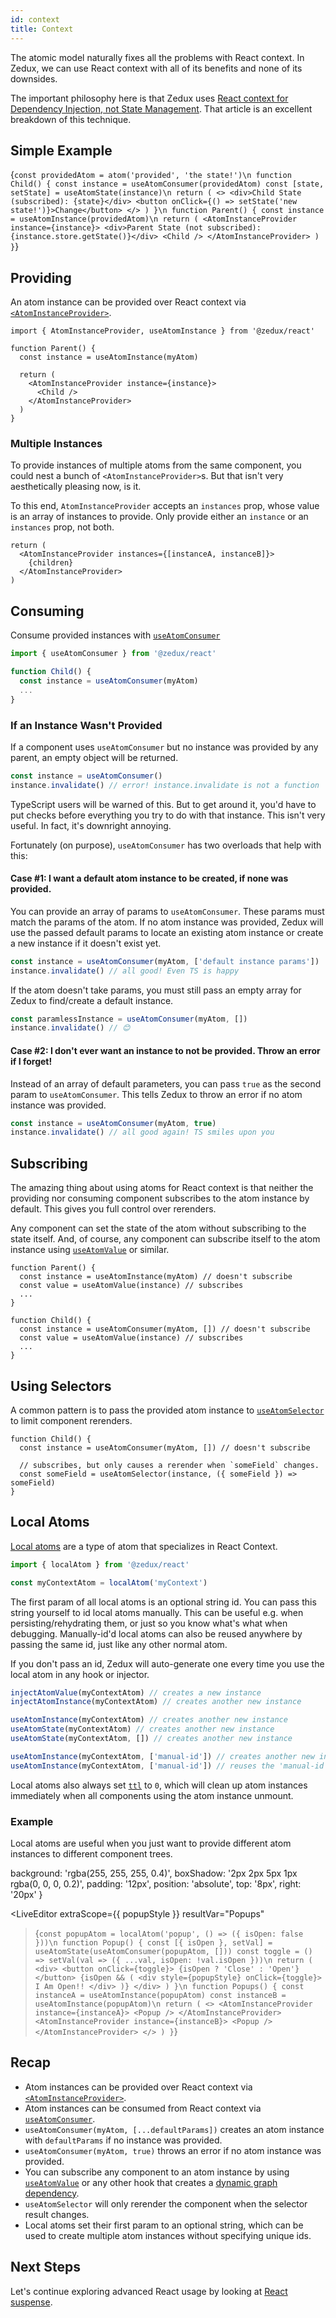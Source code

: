 ```yaml
---
id: context
title: Context
---
```



The atomic model naturally fixes all the problems with React context. In Zedux, we can use React context with all of its benefits and none of its downsides.

The important philosophy here is that Zedux uses [React context for Dependency Injection, not State Management](https://blog.testdouble.com/posts/2021-03-19-react-context-for-dependency-injection-not-state/). That article is an excellent breakdown of this technique.

## Simple Example

<LiveEditor resultVar="Parent">{`
const providedAtom = atom('provided', 'the state!')\n
function Child() {
  const instance = useAtomConsumer(providedAtom)
  const [state, setState] = useAtomState(instance)\n
  return (
    <>
      <div>Child State (subscribed): {state}</div>
      <button onClick={() => setState('new state!')}>Change</button>
    </>
  )
}\n
function Parent() {
  const instance = useAtomInstance(providedAtom)\n
  return (
    <AtomInstanceProvider instance={instance}>
      <div>Parent State (not subscribed): {instance.store.getState()}</div>
      <Child />
    </AtomInstanceProvider>
  )
}
`}</LiveEditor>

## Providing

An atom instance can be provided over React context via [`<AtomInstanceProvider>`](../api/components/AtomInstanceProvider).

```tsx
import { AtomInstanceProvider, useAtomInstance } from '@zedux/react'

function Parent() {
  const instance = useAtomInstance(myAtom)

  return (
    <AtomInstanceProvider instance={instance}>
      <Child />
    </AtomInstanceProvider>
  )
}
```

### Multiple Instances

To provide instances of multiple atoms from the same component, you could nest a bunch of `<AtomInstanceProvider>`s. But that isn't very aesthetically pleasing now, is it.

To this end, `AtomInstanceProvider` accepts an `instances` prop, whose value is an array of instances to provide. Only provide either an `instance` or an `instances` prop, not both.


```tsx
return (
  <AtomInstanceProvider instances={[instanceA, instanceB]}>
    {children}
  </AtomInstanceProvider>
)
```

## Consuming

Consume provided instances with [`useAtomConsumer`](../api/hooks/useAtomConsumer)

```ts
import { useAtomConsumer } from '@zedux/react'

function Child() {
  const instance = useAtomConsumer(myAtom)
  ...
}
```

### If an Instance Wasn't Provided

If a component uses `useAtomConsumer` but no instance was provided by any parent, an empty object will be returned.

```ts
const instance = useAtomConsumer()
instance.invalidate() // error! instance.invalidate is not a function
```

TypeScript users will be warned of this. But to get around it, you'd have to put checks before everything you try to do with that instance. This isn't very useful. In fact, it's downright annoying.

Fortunately (on purpose), `useAtomConsumer` has two overloads that help with this:

#### Case #1: I want a default atom instance to be created, if none was provided.

You can provide an array of params to `useAtomConsumer`. These params must match the params of the atom. If no atom instance was provided, Zedux will use the passed default params to locate an existing atom instance or create a new instance if it doesn't exist yet.

```ts
const instance = useAtomConsumer(myAtom, ['default instance params'])
instance.invalidate() // all good! Even TS is happy
```

If the atom doesn't take params, you must still pass an empty array for Zedux to find/create a default instance.

```ts
const paramlessInstance = useAtomConsumer(myAtom, [])
instance.invalidate() // 😊
```

#### Case #2: I don't ever want an instance to not be provided. Throw an error if I forget!

Instead of an array of default parameters, you can pass `true` as the second param to `useAtomConsumer`. This tells Zedux to throw an error if no atom instance was provided.

```ts
const instance = useAtomConsumer(myAtom, true)
instance.invalidate() // all good again! TS smiles upon you
```

## Subscribing

The amazing thing about using atoms for React context is that neither the providing nor consuming component subscribes to the atom instance by default. This gives you full control over rerenders.

Any component can set the state of the atom without subscribing to the state itself. And, of course, any component can subscribe itself to the atom instance using [`useAtomValue`](../api/hooks/useAtomValue) or similar.

```tsx
function Parent() {
  const instance = useAtomInstance(myAtom) // doesn't subscribe
  const value = useAtomValue(instance) // subscribes
  ...
}

function Child() {
  const instance = useAtomConsumer(myAtom, []) // doesn't subscribe
  const value = useAtomValue(instance) // subscribes
  ...
}
```

## Using Selectors

A common pattern is to pass the provided atom instance to [`useAtomSelector`](../api/hooks/useAtomSelector) to limit component rerenders.

```tsx
function Child() {
  const instance = useAtomConsumer(myAtom, []) // doesn't subscribe

  // subscribes, but only causes a rerender when `someField` changes.
  const someField = useAtomSelector(instance, ({ someField }) => someField)
}
```

## Local Atoms

[Local atoms](../api/classes/LocalAtom) are a type of atom that specializes in React Context.

```ts
import { localAtom } from '@zedux/react'

const myContextAtom = localAtom('myContext')
```

The first param of all local atoms is an optional string id. You can pass this string yourself to id local atoms manually. This can be useful e.g. when persisting/rehydrating them, or just so you know what's what when debugging. Manually-id'd local atoms can also be reused anywhere by passing the same id, just like any other normal atom.

If you don't pass an id, Zedux will auto-generate one every time you use the local atom in any hook or injector.

```ts
injectAtomValue(myContextAtom) // creates a new instance
injectAtomInstance(myContextAtom) // creates another new instance

useAtomInstance(myContextAtom) // creates another new instance
useAtomState(myContextAtom) // creates another new instance
useAtomState(myContextAtom, []) // creates another new instance

useAtomInstance(myContextAtom, ['manual-id']) // creates another new instance
useAtomInstance(myContextAtom, ['manual-id']) // reuses the 'manual-id' instance
```

Local atoms also always set [`ttl`](../api/Atom#ttl) to `0`, which will clean up atom instances immediately when all components using the atom instance unmount.

### Example

Local atoms are useful when you just want to provide different atom instances to different component trees.

  background: 'rgba(255, 255, 255, 0.4)',
  boxShadow: '2px 2px 5px 1px rgba(0, 0, 0, 0.2)',
  padding: '12px',
  position: 'absolute',
  top: '8px',
  right: '20px'
}

<LiveEditor
  extraScope={{ popupStyle }}
  resultVar="Popups"
>{`
const popupAtom = localAtom('popup', () => ({ isOpen: false }))\n
function Popup() {
  const [{ isOpen }, setVal] = useAtomState(useAtomConsumer(popupAtom, []))
  const toggle = () => setVal(val => ({ ...val, isOpen: !val.isOpen }))\n
  return (
    <div>
      <button onClick={toggle}>
        {isOpen ? 'Close' : 'Open'}
      </button>
      {isOpen && (
        <div style={popupStyle} onClick={toggle}>
          I Am Open!!
        </div>
      )}
    </div>
  )
}\n
function Popups() {
  const instanceA = useAtomInstance(popupAtom)
  const instanceB = useAtomInstance(popupAtom)\n
  return (
    <>
      <AtomInstanceProvider instance={instanceA}>
        <Popup />
      </AtomInstanceProvider>
      <AtomInstanceProvider instance={instanceB}>
        <Popup />
      </AtomInstanceProvider>
    </>
  )
}
`}</LiveEditor>

## Recap

- Atom instances can be provided over React context via [`<AtomInstanceProvider>`](../api/components/AtomInstanceProvider).
- Atom instances can be consumed from React context via [`useAtomConsumer`](../api/hooks/useAtomConsumer).
- `useAtomConsumer(myAtom, [...defaultParams])` creates an atom instance with `defaultParams` if no instance was provided.
- `useAtomConsumer(myAtom, true)` throws an error if no atom instance was provided.
- You can subscribe any component to an atom instance by using [`useAtomValue`](../api/hooks/useAtomValue) or any other hook that creates a [dynamic graph dependency](../api/glossary#dynamic-graph-dependency).
- `useAtomSelector` will only rerender the component when the selector result changes.
- Local atoms set their first param to an optional string, which can be used to create multiple atom instances without specifying unique ids.

## Next Steps

Let's continue exploring advanced React usage by looking at [React suspense](suspense).
